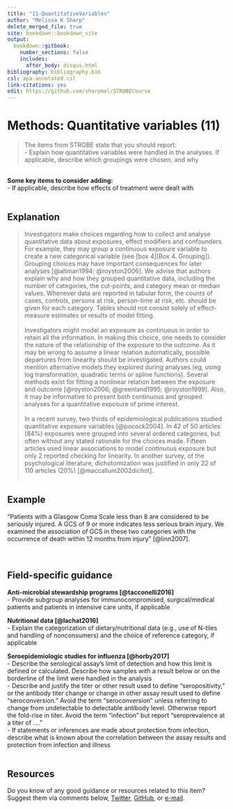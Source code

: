---
title: "11-QuantitativeVariables"
author: "Melissa K Sharp"
delete_merged_file: true
site: bookdown::bookdown_site
output:
  bookdown::gitbook:
    number_sections: false 
    includes: 
      after_body: disqus.html
bibliography: bibliography.bib
csl: apa-annotated.csl
link-citations: yes
edit: https://github.com/sharpmel/STROBECourse
---

# Methods: Quantitative variables (11)
> The items from STROBE state that you should report:   
-	Explain how quantitative variables were handled in the analyses. If applicable, describe which groupings were chosen, and why

</br>
**Some key items to consider adding:**  
- If applicable, describe how effects of treatment were dealt with  
</br>

## Explanation  
> Investigators make choices regarding how to collect and analyse quantitative data about exposures, effect modifiers and confounders. For example, they may group a continuous exposure variable to create a new categorical variable (see [box 4][Box 4. Grouping]). Grouping choices may have important consequences for later analyses [@altman1994; @royston2006]. We advise that authors explain why and how they grouped quantitative data, including the number of categories, the cut-points, and category mean or median values. Whenever data are reported in tabular form, the counts of cases, controls, persons at risk, person-time at risk, etc. should be given for each category. Tables should not consist solely of effect-measure estimates or results of model fitting.  
</br>
Investigators might model an exposure as continuous in order to retain all the information. In making this choice, one needs to consider the nature of the relationship of the exposure to the outcome. As it may be wrong to assume a linear relation automatically, possible departures from linearity should be investigated. Authors could mention alternative models they explored during analyses (eg, using log transformation, quadratic terms or spline functions). Several methods exist for fitting a nonlinear relation between the exposure and outcome [@royston2006; @greenland1995; @royston1999]. Also, it may be informative to present both continuous and grouped analyses for a quantitative exposure of prime interest.  
</br>
In a recent survey, two thirds of epidemiological publications studied quantitative exposure variables [@pocock2004]. In 42 of 50 articles (84%) exposures were grouped into several ordered categories, but often without any stated rationale for the choices made. Fifteen articles used linear associations to model continuous exposure but only 2 reported checking for linearity. In another survey, of the psychological literature, dichotomization was justified in only 22 of 110 articles (20%) [@maccallum2002dichot].  
</br>

## Example  
“Patients with a Glasgow Coma Scale less than 8 are considered to be seriously injured. A GCS of 9 or more indicates less serious brain injury. We examined the association of GCS in these two categories with the occurrence of death within 12 months from injury” [@linn2007].  
</br></br>

## Field-specific guidance  
**Anti-microbial stewardship programs [@tacconelli2016]**  
- Provide subgroup analyses for immunocompromised, surgical/medical patients and patients in intensive care units, if applicable </br>

**Nutritional data [@lachat2016]**  
- Explain the categorization of dietary/nutritional data (e.g., use of N-tiles and handling of nonconsumers) and the choice of reference category, if applicable  </br>

**Seroepidemiologic studies for influenza [@horby2017]**  
- Describe the serological assay’s limit of detection and how this limit is defined or calculated. Describe how samples with a result below or on the borderline of the limit were handled in the analysis  
- Describe and justify the titer or other result used to define “seropositivity,” or the antibody titer change or change in other assay result used to define “seroconversion.” Avoid the term “seroconversion” unless referring to change from undetectable to detectable antibody level. Otherwise report the fold-rise in titer. Avoid the term “infection” but report “seroprevalence at a titer of ….”  
-  If statements or inferences are made about protection from infection, describe what is known about the correlation between the assay results and protection from infection and illness  
</br>

## Resources   
Do you know of any good guidance or resources related to this item? Suggest them via comments below, [Twitter](https://twitter.com/sharpmelk), [GitHub](https://github.com/sharpmel/STROBECourse), or [e-mail](mailto:melissaksharp@gmail.com).
